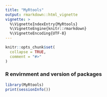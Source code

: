 ---
title: "MyRtools"
output: rmarkdown::html_vignette
vignette: >
  %\VignetteIndexEntry{MyRtools}
  %\VignetteEngine{knitr::rmarkdown}
  %\VignetteEncoding{UTF-8}
---

```{r, include = FALSE, warning=F}
knitr::opts_chunk$set(
  collapse = TRUE,
  comment = "#>"
)
```


### R envirnment and version of packages 
```{r}
library(MyRtools)
print(sessionInfo())
```
